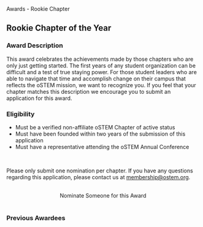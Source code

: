 
<SiteLayout title="Awards - Rookie Chapter">
  <div className="border-b-4 border-apricot border-solid pb-4 mb-4 text-center">
    <p className="text-5xl font-display font-black">
      Awards - Rookie Chapter
    </p>
  </div>

  <div>

## Rookie Chapter of the Year

### Award Description

This award celebrates the achievements made by those chapters who are only just
getting started. The first years of any student organization can be difficult
and a test of true staying power. For those student leaders who are able to
navigate that time and accomplish change on their campus that reflects the oSTEM
mission, we want to recognize you. If you feel that your chapter matches this
description we encourage you to submit an application for this award.

### Eligibility

- Must be a verified non-affiliate oSTEM Chapter of active status
- Must have been founded within two years of the submission of this application
- Must have a representative attending the oSTEM Annual Conference

<br />

Please only submit one nomination per chapter. If you have any questions
regarding this application, please contact us at membership@ostem.org.

<br />
<div align="center">
  <AwardCardButton url="https://form.jotform.com/231424895247361">
    Nominate Someone for this Award
  </AwardCardButton>
</div>

</div>

<br />

<div>

### Previous Awardees

<div className="grid gap-8 md:grid-cols-2 my-1">
  <AwardeeCard
    awardeeName="oSTEM at Cal Poly San Luis Obispo"
    awardYear={2022}
    profileImg="/images/awards/rookie-chapter-award/CalPoly-2022.svg.png"
    altDesc="logo of Cal Poly"
    width={160}
    height={160}
  />
  <AwardeeCard
    awardeeName="oSTEM at University of Tennessee, Knoxville"
    awardYear={2021}
    profileImg="/images/awards/rookie-chapter-award/university-of-tennessee-2021.png"
    altDesc="logo of Howard University"
    width={160}
    height={160}
  />
  <AwardeeCard
    awardeeName="oSTEM at University of Illinois at Chicago"
    awardYear={2020}
    profileImg="/images/awards/rookie-chapter-award/university-of-illinois-at-chicago-logo-2020.png"
    altDesc="logo of University of Illinois at Chicago"
    width={160}
    height={160}
  />
  <AwardeeCard
    awardeeName="oSTEM at Howard University"
    awardYear={2019}
    profileImg="/images/awards/rookie-chapter-award/howard-university-2019.png"
    altDesc="logo of Howard University"
    width={300}
    height={157.5}
  />
  <AwardeeCard
    awardeeName="oSTEM at University of Arkansas"
    awardYear={2018}
    profileImg="/images/awards/rookie-chapter-award/university-of-arkansas-2018.png"
    altDesc="logo of University of Arkansas"
    width={200}
    height={152}
  />
  <AwardeeCard
    awardeeName="oSTEM at University of Minnesota"
    awardYear={2017}
    profileImg="/images/awards/rookie-chapter-award/university-of-minnesota-2017.png"
    altDesc="logo of University of Minnesota"
    width={300}
    height={188}
  />
  <AwardeeCard
    awardeeName="oSTEM at University of Michigan"
    awardYear={2016}
    profileImg="/images/awards/rookie-chapter-award/university-of-michigan-2016.png"
    altDesc="logo of University of Michigan"
    width={200}
    height={211}
  />
</div>

</div>

</SiteLayout>
